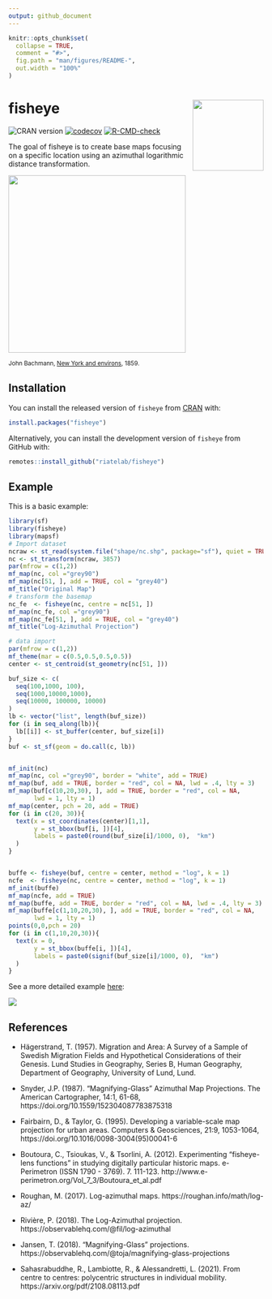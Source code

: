 ```yaml
---
output: github_document
---
```


```r
knitr::opts_chunk$set(
  collapse = TRUE,
  comment = "#>",
  fig.path = "man/figures/README-",
  out.width = "100%"
)
```

# fisheye <img src="man/figures/logo.png" align="right" width="140"/>

<!-- badges: start -->
![CRAN version](https://www.r-pkg.org/badges/version-ago/fisheye)
[![codecov](https://codecov.io/gh/riatelab/fisheye/branch/main/graph/badge.svg)](https://app.codecov.io/gh/riatelab/fisheye?branch=main)
[![R-CMD-check](https://github.com/riatelab/fisheye/actions/workflows/R-CMD-check.yaml/badge.svg)](https://github.com/riatelab/fisheye/actions/workflows/R-CMD-check.yaml)
<!-- badges: end -->

The goal of fisheye is to create base maps focusing on a specific location using an azimuthal logarithmic distance transformation.


<img src="man/figures/fig.jpg" width="350"/>    

<small>John Bachmann, [New York and environs](https://digitalcollections.nypl.org/items/510d47e3-b9bd-a3d9-e040-e00a18064a99), 1859.</small> 


## Installation

You can install the released version of `fisheye` from
[CRAN](https://cran.r-project.org/package=fisheye) with:

``` r
install.packages("fisheye")
```

Alternatively, you can install the development version of `fisheye` from
GitHub with:

``` r
remotes::install_github("riatelab/fisheye")
```
## Example

This is a basic example:

```r
library(sf)
library(fisheye)
library(mapsf)
# Import dataset
ncraw <- st_read(system.file("shape/nc.shp", package="sf"), quiet = TRUE)
nc <- st_transform(ncraw, 3857)
par(mfrow = c(1,2))
mf_map(nc, col ="grey90")
mf_map(nc[51, ], add = TRUE, col = "grey40")
mf_title("Original Map")
# transform the basemap
nc_fe  <- fisheye(nc, centre = nc[51, ])
mf_map(nc_fe, col ="grey90")
mf_map(nc_fe[51, ], add = TRUE, col = "grey40")
mf_title("Log-Azimuthal Projection")
```

```r
# data import
par(mfrow = c(1,2))
mf_theme(mar = c(0.5,0.5,0.5,0.5))
center <- st_centroid(st_geometry(nc[51, ]))

buf_size <- c(
  seq(100,1000, 100),
  seq(1000,10000,1000),
  seq(10000, 100000, 10000)
)
lb <- vector("list", length(buf_size))
for (i in seq_along(lb)){
  lb[[i]] <- st_buffer(center, buf_size[i])
}
buf <- st_sf(geom = do.call(c, lb))


mf_init(nc)
mf_map(nc, col ="grey90", border = "white", add = TRUE)
mf_map(buf, add = TRUE, border = "red", col = NA, lwd = .4, lty = 3)
mf_map(buf[c(10,20,30), ], add = TRUE, border = "red", col = NA, 
       lwd = 1, lty = 1)
mf_map(center, pch = 20, add = TRUE)
for (i in c(20, 30)){
  text(x = st_coordinates(center)[1,1], 
       y = st_bbox(buf[i, ])[4], 
       labels = paste0(round(buf_size[i]/1000, 0),  "km")
  )
}


buffe <- fisheye(buf, centre = center, method = "log", k = 1)
ncfe  <- fisheye(nc, centre = center, method = "log", k = 1)
mf_init(buffe)
mf_map(ncfe, add = TRUE)
mf_map(buffe, add = TRUE, border = "red", col = NA, lwd = .4, lty = 3)
mf_map(buffe[c(1,10,20,30), ], add = TRUE, border = "red", col = NA, 
       lwd = 1, lty = 1)
points(0,0,pch = 20)
for (i in c(1,10,20,30)){
  text(x = 0, 
       y = st_bbox(buffe[i, ])[4], 
       labels = paste0(signif(buf_size[i]/1000, 0),  "km")
  )
}


```

See a more detailed example [here](https://github.com/rcarto/fisheye-example/): 

![](https://raw.githubusercontent.com/rCarto/fisheye-example/main/gif/mob.gif)

## References

* Hägerstrand, T. (1957). Migration and Area: A Survey of a Sample of Swedish Migration Fields and Hypothetical Considerations of their Genesis. Lund Studies in Geography, Series B, Human Geography, Department of Geography, University of Lund, Lund.

* Snyder, J.P. (1987). "Magnifying-Glass" Azimuthal Map Projections. The American Cartographer, 14:1, 61-68, https://doi.org/10.1559/152304087783875318

* Fairbairn, D., & Taylor, G. (1995). Developing a variable-scale map projection for urban areas. Computers & Geosciences, 21:9, 1053-1064, https://doi.org/10.1016/0098-3004(95)00041-6

* Boutoura, C., Tsioukas, V., & Tsorlini, A. (2012). Experimenting “fisheye-lens functions” in studying digitally particular historic maps. e-Perimetron (ISSN 1790 - 3769). 7. 111-123. http://www.e-perimetron.org/Vol_7_3/Boutoura_et_al.pdf

* Roughan, M. (2017). Log-azimuthal maps. https://roughan.info/math/log-az/

* Rivière, P. (2018). The Log-Azimuthal projection. https://observablehq.com/@fil/log-azimuthal 	

* Jansen, T. (2018). “Magnifying-Glass” projections. https://observablehq.com/@toja/magnifying-glass-projections 	

* Sahasrabuddhe, R., Lambiotte, R., & Alessandretti, L. (2021). From centre to centres: polycentric structures in individual mobility. https://arxiv.org/pdf/2108.08113.pdf
